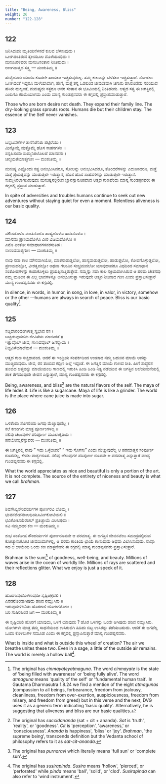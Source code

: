 ```yaml
---
title: "Being, Awareness, Bliss"
weight: 26
number: "122-128"
---
```


## 122

ಜನಿಸಿದುದು ಮೃತಿಯನೆಳಸದೆ ಕುಲವ ಬೆಳಸುವುದು ।  
ಒಣಗಿದಂತಿರುವ ತೃಣಮೂಲ ಮೊಳೆಯುವುದು ॥  
ಮನುಜರಳಿವರು ಮನುಜಸಂತಾನ ನಿಂತಿಹುದು ।  
ಅಣಗದಾತ್ಮದ ಸತ್ತ್ವ — ಮಂಕುತಿಮ್ಮ ॥

ಹುಟ್ಟಿದವರು ಯಾರೂ ಕೂಡಲೇ ಸಾಯಲು ಇಚ್ಚಿಸುವುದಿಲ್ಲ. ತಮ್ಮ ಕುಲವನ್ನು ಬೆಳೆಸಲು ಇಚ್ಚಿಸುತ್ತಾರೆ. ನೋಡಲು ಒಣಗಿದಂತೆ ಇದ್ದರೂ ಮಳೆಯಾದಾಗ, ಹೇಗೆ, ಮತ್ತೆ ತನ್ನ ಒಡಲಿಂದ ಜೀವಂತವಾಗಿ ಚಿಗುರು ಹಸಿರೊಡೆದು ನಲಿಯುವ ಹಸಿರು ಹುಲ್ಲಂತೆ, ಮನುಷ್ಯರು ಸತ್ತರೂ ಅವರ ಸಂತಾನ ಈ ಭೂಮಿಯಲ್ಲಿ ನಿಂತಿಹುದು. ಆತ್ಮದ ಸತ್ವ ಈ ಜಗತ್ತಿನಲ್ಲಿ ಎಂದಿಗೂ ಕಡಿಮೆಯಾಗದು ಎಂದು ಮಾನ್ಯ ಗುಂಡಪ್ಪನವರು ಈ ಕಗ್ಗದಲ್ಲಿ ಪ್ರಸ್ತಾಪಮಾಡುತ್ತಾರೆ.

Those who are born desire not death. They expand their family line. The dry-looking grass sprouts roots. Humans die but their children stay. The essence of the Self never vanishes.

## 123

ಬನ್ನಬವಣೆಗಳ ತಾನೆನಿತೆನಿತು ಪಟ್ಟಿರೆಯು ।  
ಮಿನ್ನೊಮ್ಮೆ ಮತ್ತೊಮ್ಮೆ ಹೊಸ ಸಾಹಸಗಳಿಂ ॥  
ಸನ್ನಹಿಸುವಂ ಸುಮ್ಮನಿರಲೊಲದೆ ಮಾನವನು ।  
ಚಿನ್ಮಯತೆಯಾತ್ಮಗುಣ — ಮಂಕುತಿಮ್ಮ ॥

ಮನುಷ್ಯ ಎಷ್ಟೊಂದು ಕಷ್ಟ ಅನುಭವಿಸಿದರೂ, ಸೋಲನ್ನು ಅನುಭವಿಸಿದರೂ, ತೊಂದರೆಗಳನ್ನು ಎದುರಿಸದರೂ, ಮತ್ತೆ ಮತ್ತೆ ಪ್ರಯತ್ನವನ್ನು ಮಾಡುತ್ತಲೇ ಇರುತ್ತಾನೆ, ಹೊಸ ಹೊಸ ಸಾಹಸಗಳನ್ನು ಮಾಡುತ್ತಲೇ ಇರುತ್ತಾನೆ. ಸುಮ್ಮನಿರಲಾಗದಿರುವುದು ಮನುಷ್ಯನಲ್ಲಿರುವ ಜ್ಞಾನಸ್ವಾರೂಪವಾದ ಆತ್ಮದ ಗುಣವೆಂದು ಮಾನ್ಯ ಗುಂಡಪ್ಪನವರು ಈ ಕಗ್ಗದಲ್ಲಿ ಪ್ರಸ್ತಾಪ ಮಾಡುತ್ತಾರೆ.

In spite of adversities and troubles humans continue to seek out new adventures without staying quiet for even a moment. Relentless aliveness is our basic quality.

## 124

ಮೌನದೊಳೊ ಮಾತಿನೊಳೊ ಹಾಸ್ಯದೊಳೊ ಹಾಡಿನೊಳೊ ।  
ಮಾನವಂ ಪ್ರಣಯದೊಳೊ ವೀರ ವಿಜಯದೊಳೋ ॥  
ಎನೊ ಎಂತೋ ಸಮಾಧಾನಗಳನರಸುತಿಹ ।  
ನಾನಂದವಾತ್ಮಗುಣ — ಮಂಕುತಿಮ್ಮ ॥

ನಾವು ಸದಾ ಕಾಲ ಮೌನವಾಗಿಯೋ, ಮಾತನಾಡುತ್ತಲೋ, ಹಾಸ್ಯವಾಡುತ್ತಲೋ, ಹಾಡುತ್ತಲೋ, ಕೋಪಗೊಳ್ಳುತ್ತಲೋ, ಪ್ರಣಯದಲ್ಲೋ, ವೀರತ್ವದಲ್ಲೋ ಅಥವಾ ಗೆಲುವಿನ ಸಂಭ್ರಮದಲೋ ಯಾವುದಾದರೂ ವಿಧದಿಂದ ಸಮಾಧಾನ ಸಂತೋಷಗಳನ್ನು ಕಂಡುಕೊಳ್ಳಲು ಪ್ರಯತ್ನಿಸುತ್ತಿರುತ್ತೇವೆ. ನಮ್ಮನ್ನು ಸದಾ ಕಾಲ ಸಕ್ರಿಯವಾಗಿಸಿರುವ ಆ ಪರಮ ಚೇತನವು ನಮ್ಮ ಮೂಲಕ ಈ ಎಲ್ಲ ಭಾವಗಳನ್ನೂ ಅನುಭವಿಸುತ್ತಾ ಇರುವುದೇ ಆತ್ಮನ ನಿಜವಾದ ಗುಣ ಎಂದು ಪ್ರಸ್ತಾಪಿಸುತ್ತಾರೆ ಮಾನ್ಯ ಗುಂಡಪ್ಪನವರು ಈ ಕಗ್ಗದಲ್ಲಿ.

In silence, in words, in humor, in song, in love, in valor, in victory, somehow or the other —humans are always in search of peace. Bliss is our basic quality[^38].

## 125

ಸಚ್ಚಿದಾನಂದಂಗಳಾತ್ಮ ಸ್ವಭಾವ ರಸ ।  
ಬಚ್ಚಿಡುವುದದನು ಜೀವಿತೆಯ ಮಾಯಿಕತೆ ॥  
ಇಕ್ಷುವೊಲ್ ಜೀವ; ಗಾಣದವೊಲ್ ಜಗನ್ಮಾಯೆ ।  
ನಿಚ್ಚವಿಳೆಯಾಲೆಮನೆ — ಮಂಕುತಿಮ್ಮ ॥

ಆತ್ಮದ ಗುಣ ಸಚ್ಚಿದಾನಂದ. ಆದರೆ ಈ ಇಂದ್ರಿಯ ಸಂಪರ್ಕದಿಂದ ಉಂಟಾದ ನಮ್ಮ ಬದುಕಿನ ಮಾಯೆ ಅದನ್ನು ಮುಚ್ಚಿಡುವುದು. ಜೀವ, ರಸ ತುಂಬಿದ ಕಬ್ಬಿಣ ಜಲ್ಲೆ ಇದ್ದಂತೆ. ಈ ಜಗತ್ತಿನ ಮಾಯೆ ಗಾಣದ ರೀತಿ. ಹೀಗೆ ಶುದ್ಧರಸ ತುಂಬಿದ ಆತ್ಮವನ್ನು ಮಾಯೆಯಂಬ ಗಾಣದಲ್ಲಿ ಇರುಕಿಸಿ ಹಿಂಡಿ ಹಿಂಡಿ ನಿತ್ಯ ನಡೆಯುವ ಈ ಜಗತ್ತಿನ ಆಲೆಯಮನೆಯಲ್ಲಿ ಪಾಕ ತೆಗೆಯುವುದೇ ಜೀವನ ಎನ್ನುತ್ತಾರೆ, ಮಾನ್ಯ ಗುಂಡಪ್ಪನವರು ಈ ಕಗ್ಗದಲ್ಲಿ.

Being, awareness, and bliss[^39] are the natural flavors of the self. The maya of life hides it. Life is like a sugarcane. Maya of life is like a grinder. The world is the place where cane juice is made into sugar.

## 126

ಒಳಿತೆಂದು ಸೊಗಸೆಂದು ಜಗವು ಮೆಚ್ಚುವುದೆಲ್ಲ ।  
ಕಲೆ ಕಣಂಗಳು ಮಾತ್ರ ಪೂರ್ಣಂಗಳಲ್ಲ ॥  
ನಲಿವು ಚೆಲುವುಗಳ ಪರಿಪೂರ್ಣ ಮೂಲಾಕೃತಿಯೆ ।  
ಪರಬೊಮ್ಮನೆನ್ನುವರು — ಮಂಕುತಿಮ್ಮ ॥

ಈ ಜಗತ್ತಿನಲ್ಲಿ ನಾವು ” ಇದು ಒಳ್ಳೆಯದು” ” ಇದು ಸೊಗಸು” ಎಂದು ಮೆಚ್ಚುವುದೆಲ್ಲ ಆ ಪರಮಾತ್ಮನ ಸಂಪೂರ್ಣ ರೂಪವಲ್ಲ, ಕೇವಲ ಪಾರ್ಶ್ವರೂಪ. ನಲಿವು ಚೆಲುವುಗಳ ಪರಿಪೂರ್ಣ ರೂಪವೇ ಆ ಪರಮಾತ್ಮ ಎನ್ನುತ್ತಾರೆ ಮಾನ್ಯ ಗುಂಡಪ್ಪನವರು ಈ ಕಗ್ಗದಲ್ಲಿ.

What the world appreciates as nice and beautiful is only a portion of the art. It is not complete. The source of the entirety of niceness and beauty is what we call _brahman_.

## 127

ಶಿವಸೌಖ್ಯಸೌಂದರ್ಯಗಳ ಪೂರ್ಣರವಿ ಬೊಮ್ಮ ।  
ಭುವನಜೀವನಜಲಧಿಯೂರ್ಮಿಕೋಟಿಯಲಿ ॥  
ಛವಿಕೋಟಿಯೆರಚಲ್ ಪ್ರತಿಚ್ಛಾಯೆ ವಿಲಸಿಪುದು ।  
ಸವಿ ನಮ್ಮದದರ ಕಣ — ಮಂಕುತಿಮ್ಮ ॥

ಶುಭ ಸಂತೋಷ ಸೌಂದರ್ಯಗಳ ಪೂರ್ಣರೂಪವೇ ಆ ಪರಮಾತ್ಮ. ಈ ಜಗತ್ತಿನ ಜೀವನವೆಂಬ ಸಮುದ್ರದಲ್ಲಿರುವ ಕೋಟ್ಯಾನುಕೋಟಿ ಜೀವಬಿಂದುಗಳಲ್ಲಿ, ಆ ಪರಮ ಕಾಂತಿಯ ಛಾಯೆ ಕಾಣುವುದು ಅಥವಾ ವಿಲಾಸಿಸುವುದು. ನಾವೂ ಸಹ ಆ ಛಾಯೆಯ ಒಂದು ಕಣ ಮಾತ್ರವೆಂದು ಈ ಕಗ್ಗದಲ್ಲಿ ಮಾನ್ಯ ಗುಂಡಪ್ಪನವರು ಪ್ರಸ್ತಾಪಿಸುತ್ತಾರೆ.

Brahman is the sum[^40] of goodness, well-being, and beauty. Millions of waves arise in the ocean of worldly life. Millions of rays are scattered and their reflections glitter. What we enjoy is just a speck of it.

## 128

ಹೊರಗಾವುದೊಳಗಾವುದೀ ಸೃಷ್ಟಿಚಕ್ರದಲಿ ।  
ಎರಡನೊಂದಾಗಿಪುದು ಹರಿವ ನಮ್ಮುಸಿರು ॥  
ಇರುವುದುಳಿದಿನಿತು ಹೊರಗಾಳಿ ಯೋಗಿಗಳೊಳಂ ।  
ಬರಿ ಸುಷಿರಪಿಂಡ ಜಗ — ಮಂಕುತಿಮ್ಮ ॥

ಈ ಸೃಷ್ಟಿಯಲಿ ಹೊರಗೆ ಯಾವುದು, ಒಳಗೆ ಯಾವುದು ? ಹೊರ ಒಳಗನ್ನು ಒಂದೇ ಆಗಿಪುದು ಹರಿವ ನಮ್ಮುಸಿರು. ಯೋಗಿಗಳು ಮಾತ್ರ ತಮ್ಮ ಸಾಧನೆಯಿಂದ ಉಸಿರುಬಿಗಿ ಹಿಡಿದು ಬಿಟ್ಟ ಉಸಿರನ್ನು ತಡೆಯಬಹುದು. ಆದರೆ ಈ ಜಗವೆಲ್ಲ ಒಂದು ಕೊಳಲುಗಳ ಸಮೂಹ ಎಂದು ಈ ಕಗ್ಗದಲ್ಲಿ ಪ್ರಸ್ತಾಪಿಸುತ್ತಾರೆ ಮಾನ್ಯ ಗುಂಡಪ್ಪನವರು.

What is inside and what is outside this wheel of creation? The air we breathe unites these two. Even in a sage, a little of the outside air remains. The world is merely a hollow ball[^41].

[^38]:
    The original has _cinmayateyatmaguna_. The word _cinmayate_ is the state of 'being
    filled with awareness' or 'being fully alive'. The word _atmaguna_ means 'quality of the
    self' or 'fundamental human trait'. In Gautama Dharmasutra 1.8.24 we find a mention
    of the eight _atmagunas_ (compassion to all beings, forbearance, freedom from jealousy,
    cleanliness, freedom from over-exertion, auspiciousness, freedom from misery, and
    freedom from greed) but in this verse and the next, DVG uses it as a generic term
    indicating 'basic quality'. Alternatively, he is suggesting that aliveness and bliss are
    our basic qualities.

[^39]: The original has _saccidananda_ (sat + cit + ananda). _Sat_ is 'truth', 'reality', or 'goodness'. _Cit_ is 'perception', 'awareness,' or 'consciousness'. _Ananda_ is happiness', 'bliss' or 'joy'. _Brahman_, 'the supreme being', transcends definition but the Vedanta school of philosophy refers to it as _sat-cit-ananda_.
[^40]: The original has _purnaravi_ which literally means 'full sun' or 'complete sun'.
[^41]: The original has _susirapinda_. _Susira_ means 'hollow', 'pierced', or 'perforated' while _pinda_ means 'ball', 'solid', or 'clod'. _Susirapinda_ can also refer to 'wind instrument'.
